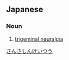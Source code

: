==Japanese==
{{ja-kanjitab|さん|さ|しん|けい|つう|yomi=o}}

===Noun===
{{ja-noun|さんさしんけいつう}}

# [[trigeminal neuralgia]]

[[Category:ja:Diseases|さんさしんけいつう]]